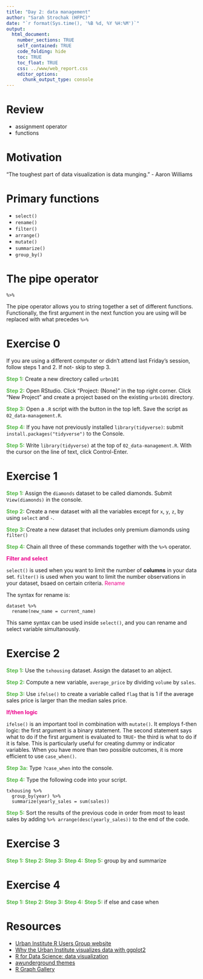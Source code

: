 ```yaml
---
title: "Day 2: data management"
author: "Sarah Strochak (HFPC)"
date: "`r format(Sys.time(), '%B %d, %Y %H:%M')`"
output:
  html_document:
    number_sections: TRUE
    self_contained: TRUE
    code_folding: hide
    toc: TRUE
    toc_float: TRUE
    css: ../www/web_report.css
    editor_options:
      chunk_output_type: console
---
```



# Review

* assignment operator
* functions

# Motivation 

"The toughest part of data visualization is data munging."
- Aaron Williams

# Primary functions

* `select()`
* `rename()`
* `filter()`
* `arrange()`
* `mutate()`
* `summarize()`
* `group_by()`

# The pipe operator

`%>%`

The pipe operator allows you to string together a set of different functions.
Functionally, the first argument in the next function you are using will be replaced with what precedes `%>%`

# Exercise 0

If you are using a different computer or didn't attend last Friday's session, follow steps 1 and 2. If not- skip to step 3.

<font color="#55b748">**Step 1:**</font> Create a new directory called `urbn101`

<font color="#55b748">**Step 2:**</font> Open RStudio. Click "Project: (None)" in the top right corner. Click "New Project" and create a project based on the existing `urbn101` directory.

<font color="#55b748">**Step 3:**</font> Open a `.R` script with the button in the top left. Save the script as `02_data-management.R`.

<font color="#55b748">**Step 4:**</font> If you have not previously installed `library(tidyverse)`: submit `install.packages("tidyverse")` to the Console.

<font color="#55b748">**Step 5:**</font> Write `library(tidyverse)` at the top of `02_data-management.R`. With the cursor on the line of text, click Control-Enter.

# Exercise 1
<font color="#55b748">**Step 1:**</font> Assign the `diamonds` dataset to be called diamonds. Submit `View(diamonds)` in the console.

<font color="#55b748">**Step 2:**</font> Create a new dataset with all the variables except for `x`, `y`, `z`, by using `select` and `-`.

<font color="#55b748">**Step 3:**</font> Create a new dataset that includes only premium diamonds using `filter()`

<font color="#55b748">**Step 4:**</font> Chain all three of these commands together with the `%>%` operator.

<font color="#ec008b">**Filter and select**</font>

`select()` is used when you want to limit the number of **columns** in your data set. `filter()` is used when you want to limit the number observations in your dataset, bsaed on certain criteria.
<font color="#ec008b">Rename</font>

The syntax for rename is:
```
dataset %>% 
  rename(new_name = current_name)
```
This same syntax can be used inside `select()`, and you can rename and select variable simultanously.

# Exercise 2 

<font color="#55b748">**Step 1:**</font> Use the `txhousing` dataset. Assign the dataset to an abject.

<font color="#55b748">**Step 2:**</font> Compute a new variable, `average_price` by dividing `volume` by `sales`.

<font color="#55b748">**Step 3:**</font> Use `ifelse()` to create a variable called `flag` that is 1 if the average sales price is larger than the median sales price.

<font color="#ec008b">**If/then logic**</font>

`ifelse()` is an important tool in combination with `mutate()`. It employs f-then logic: the first argument is a binary statement. The second statement says what to do if the first argument is evaluated to `TRUE`- the third is what to do if it is false. This is particularly useful for creating dummy or indicator variables.
When you have more than two possible outcomes, it is more efficient to use `case_when()`.

<font color="#55b748">**Step 3a:**</font> Type `?case_when` into the console.

<font color="#55b748">**Step 4:**</font> Type the following code into your script.

```
txhousing %>% 
  group_by(year) %>% 
  summarize(yearly_sales = sum(sales))
```

<font color="#55b748">**Step 5:**</font> Sort the results of the previous code in order from most to least sales by adding ` %>% arrange(desc(yearly_sales))` to the end of the code.


# Exercise 3
<font color="#55b748">**Step 1:**</font>
<font color="#55b748">**Step 2:**</font>
<font color="#55b748">**Step 3:**</font>
<font color="#55b748">**Step 4:**</font>
<font color="#55b748">**Step 5:**</font>
group by and summarize

# Exercise 4
<font color="#55b748">**Step 1:**</font>
<font color="#55b748">**Step 2:**</font>
<font color="#55b748">**Step 3:**</font>
<font color="#55b748">**Step 4:**</font>
<font color="#55b748">**Step 5:**</font>
if else and case when



# Resources

* [Urban Institute R Users Group website](https://ui-research.github.io/r-at-urban/graphics-guide.html)
* [Why the Urban Institute visualizes data with ggplot2](https://medium.com/@urban_institute/why-the-urban-institute-visualizes-data-with-ggplot2-46d8cfc7ee67)
* [R for Data Science: data visualization](http://r4ds.had.co.nz/data-visualisation.html)
* [awunderground themes](https://awunderground.github.io/ggplot2-themes/)
* [R Graph Gallery](https://www.r-graph-gallery.com/)
